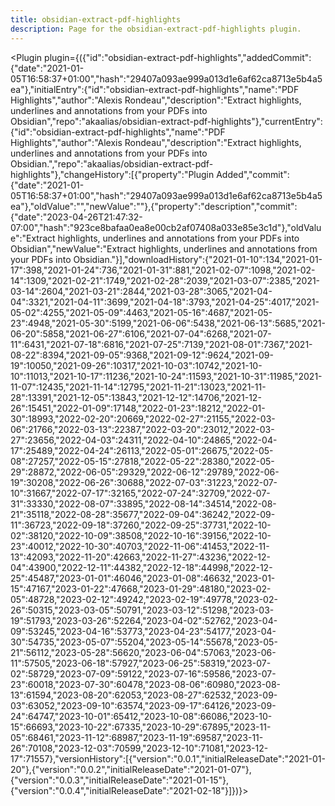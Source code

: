 ---
title: obsidian-extract-pdf-highlights
description: Page for the obsidian-extract-pdf-highlights plugin.
---


<Plugin plugin={({"id":"obsidian-extract-pdf-highlights","addedCommit":{"date":"2021-01-05T16:58:37+01:00","hash":"29407a093ae999a013d1e6af62ca8713e5b4a5ea"},"initialEntry":{"id":"obsidian-extract-pdf-highlights","name":"PDF Highlights","author":"Alexis Rondeau","description":"Extract highlights, underlines and annotations from your PDFs into Obsidian","repo":"akaalias/obsidian-extract-pdf-highlights"},"currentEntry":{"id":"obsidian-extract-pdf-highlights","name":"PDF Highlights","author":"Alexis Rondeau","description":"Extract highlights, underlines and annotations from your PDFs into Obsidian.","repo":"akaalias/obsidian-extract-pdf-highlights"},"changeHistory":[{"property":"Plugin Added","commit":{"date":"2021-01-05T16:58:37+01:00","hash":"29407a093ae999a013d1e6af62ca8713e5b4a5ea"},"oldValue":"","newValue":""},{"property":"description","commit":{"date":"2023-04-26T21:47:32-07:00","hash":"923ce8bafaa0ea8e00cb2af07408a033e85e3c1d"},"oldValue":"Extract highlights, underlines and annotations from your PDFs into Obsidian","newValue":"Extract highlights, underlines and annotations from your PDFs into Obsidian."}],"downloadHistory":{"2021-01-10":134,"2021-01-17":398,"2021-01-24":736,"2021-01-31":881,"2021-02-07":1098,"2021-02-14":1309,"2021-02-21":1749,"2021-02-28":2039,"2021-03-07":2385,"2021-03-14":2604,"2021-03-21":2844,"2021-03-28":3065,"2021-04-04":3321,"2021-04-11":3699,"2021-04-18":3793,"2021-04-25":4017,"2021-05-02":4255,"2021-05-09":4463,"2021-05-16":4687,"2021-05-23":4948,"2021-05-30":5199,"2021-06-06":5438,"2021-06-13":5685,"2021-06-20":5858,"2021-06-27":6106,"2021-07-04":6268,"2021-07-11":6431,"2021-07-18":6816,"2021-07-25":7139,"2021-08-01":7367,"2021-08-22":8394,"2021-09-05":9368,"2021-09-12":9624,"2021-09-19":10050,"2021-09-26":10317,"2021-10-03":10742,"2021-10-10":11013,"2021-10-17":11236,"2021-10-24":11593,"2021-10-31":11985,"2021-11-07":12435,"2021-11-14":12795,"2021-11-21":13023,"2021-11-28":13391,"2021-12-05":13843,"2021-12-12":14706,"2021-12-26":15451,"2022-01-09":17148,"2022-01-23":18212,"2022-01-30":18993,"2022-02-20":20669,"2022-02-27":21155,"2022-03-06":21766,"2022-03-13":22387,"2022-03-20":23012,"2022-03-27":23656,"2022-04-03":24311,"2022-04-10":24865,"2022-04-17":25489,"2022-04-24":26113,"2022-05-01":26675,"2022-05-08":27257,"2022-05-15":27818,"2022-05-22":28380,"2022-05-29":28872,"2022-06-05":29329,"2022-06-12":29789,"2022-06-19":30208,"2022-06-26":30688,"2022-07-03":31223,"2022-07-10":31667,"2022-07-17":32165,"2022-07-24":32709,"2022-07-31":33330,"2022-08-07":33895,"2022-08-14":34514,"2022-08-21":35118,"2022-08-28":35677,"2022-09-04":36242,"2022-09-11":36723,"2022-09-18":37260,"2022-09-25":37731,"2022-10-02":38120,"2022-10-09":38508,"2022-10-16":39156,"2022-10-23":40012,"2022-10-30":40703,"2022-11-06":41453,"2022-11-13":42093,"2022-11-20":42663,"2022-11-27":43236,"2022-12-04":43900,"2022-12-11":44382,"2022-12-18":44998,"2022-12-25":45487,"2023-01-01":46046,"2023-01-08":46632,"2023-01-15":47167,"2023-01-22":47668,"2023-01-29":48180,"2023-02-05":48728,"2023-02-12":49242,"2023-02-19":49778,"2023-02-26":50315,"2023-03-05":50791,"2023-03-12":51298,"2023-03-19":51793,"2023-03-26":52264,"2023-04-02":52762,"2023-04-09":53245,"2023-04-16":53773,"2023-04-23":54177,"2023-04-30":54735,"2023-05-07":55204,"2023-05-14":55678,"2023-05-21":56112,"2023-05-28":56620,"2023-06-04":57063,"2023-06-11":57505,"2023-06-18":57927,"2023-06-25":58319,"2023-07-02":58729,"2023-07-09":59122,"2023-07-16":59586,"2023-07-23":60018,"2023-07-30":60478,"2023-08-06":60980,"2023-08-13":61594,"2023-08-20":62053,"2023-08-27":62532,"2023-09-03":63052,"2023-09-10":63574,"2023-09-17":64126,"2023-09-24":64747,"2023-10-01":65412,"2023-10-08":66086,"2023-10-15":66693,"2023-10-22":67335,"2023-10-29":67895,"2023-11-05":68461,"2023-11-12":68987,"2023-11-19":69587,"2023-11-26":70108,"2023-12-03":70599,"2023-12-10":71081,"2023-12-17":71557},"versionHistory":[{"version":"0.0.1","initialReleaseDate":"2021-01-20"},{"version":"0.0.2","initialReleaseDate":"2021-01-07"},{"version":"0.0.3","initialReleaseDate":"2021-01-15"},{"version":"0.0.4","initialReleaseDate":"2021-02-18"}]})}></Plugin>